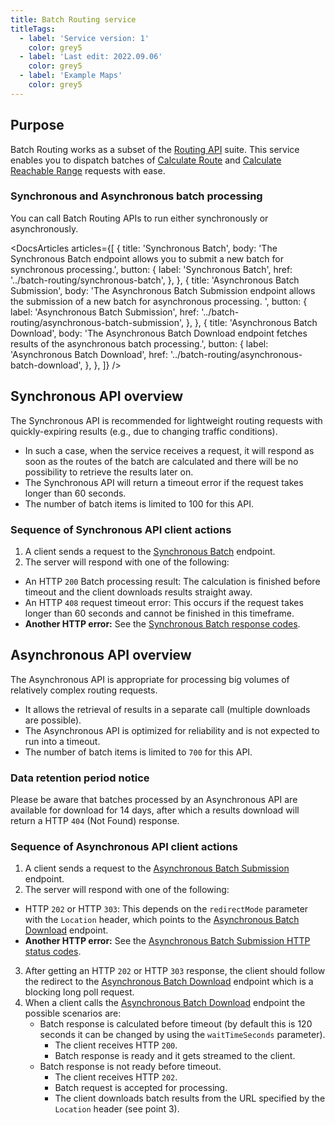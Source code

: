 ---
title: Batch Routing service
titleTags:
  - label: 'Service version: 1'
    color: grey5
  - label: 'Last edit: 2022.09.06'
    color: grey5
  - label: 'Example Maps'
    color: grey5
---

## Purpose

Batch Routing works as a subset of the  [Routing API](../product-information/introduction)  suite. This service enables you to dispatch batches of  [Calculate Route](../calculate-route)  and  [Calculate Reachable Range](../calculate-reachable-range)  requests with ease.

### Synchronous and Asynchronous batch processing

You can call Batch Routing APIs to run either synchronously or asynchronously.

<DocsArticles
  articles={[
    {
      title: 'Synchronous Batch',
      body: 'The Synchronous Batch endpoint allows you to submit a new batch for synchronous processing.',
      button: {
        label: 'Synchronous Batch',
        href: '../batch-routing/synchronous-batch',
      },
    },
    {
      title: 'Asynchronous Batch Submission',
      body: 'The Asynchronous Batch Submission endpoint allows the submission of a new batch for asynchronous processing. ',
      button: {
        label: 'Asynchronous Batch Submission',
        href: '../batch-routing/asynchronous-batch-submission',
      },
    },
    {
      title: 'Asynchronous Batch Download',
      body: 'The Asynchronous Batch Download endpoint fetches results of the asynchronous batch processing.',
      button: {
        label: 'Asynchronous Batch Download',
        href: '../batch-routing/asynchronous-batch-download',
      },
    },
  ]}
/> 

## Synchronous API overview

The Synchronous API is recommended for lightweight routing requests with quickly-expiring results (e.g., due to changing traffic conditions).

- In such a case, when the service receives a request, it will respond as soon as the routes of the batch are calculated and there will be no possibility to retrieve the results later on.
- The Synchronous API will return a timeout error if the request takes longer than 60 seconds.
- The number of batch items is limited to 100 for this API.

### Sequence of Synchronous API client actions

1. A client sends a request to the  [Synchronous Batch](../batch-routing/synchronous-batch)  endpoint.
2. The server will respond with one of the following:
  - An HTTP `200` Batch processing result: The calculation is finished before timeout and the client downloads results straight away.
  - An HTTP `408` request timeout error: This occurs if the request takes longer than 60 seconds and cannot be finished in this timeframe.
  - **Another HTTP error:** See the  [Synchronous Batch response codes](../batch-routing/synchronous-batch#http-status-codes).

## Asynchronous API overview

The Asynchronous API is appropriate for processing big volumes of relatively complex routing requests.

- It allows the retrieval of results in a separate call (multiple downloads are possible).
- The Asynchronous API is optimized for reliability and is not expected to run into a timeout.
- The number of batch items is limited to  `700`  for this API.

### Data retention period notice

Please be aware that batches processed by an Asynchronous API are available for download for 14 days, after which a results download will return a HTTP `404` (Not Found) response.

### Sequence of Asynchronous API client actions

1. A client sends a request to the  [Asynchronous Batch Submission](../batch-routing/asynchronous-batch-submission)  endpoint.
2. The server will respond with one of the following:
  - HTTP `202` or HTTP `303`: This depends on the `redirectMode` parameter with the `Location` header, which points to the  [Asynchronous Batch Download](../batch-routing/asynchronous-batch-download)  endpoint.
  - **Another HTTP error:** See the  [Asynchronous Batch Submission HTTP status codes](../batch-routing/asynchronous-batch-submission#http-status-codes).
3. After getting an HTTP `202` or HTTP `303` response, the client should follow the redirect to the  [Asynchronous Batch Download](../batch-routing/asynchronous-batch-download)  endpoint which is a blocking long poll request.
4. When a client calls the  [Asynchronous Batch Download](../batch-routing/asynchronous-batch-download)  endpoint the possible scenarios are:
   - Batch response is calculated before timeout (by default this is 120 seconds it can be changed by using the `waitTimeSeconds` parameter).
     - The client receives HTTP `200`.
     - Batch response is ready and it gets streamed to the client.
   - Batch response is not ready before timeout.
     - The client receives HTTP `202`.
     - Batch request is accepted for processing.
     - The client downloads batch results from the URL specified by the `Location` header (see point 3).